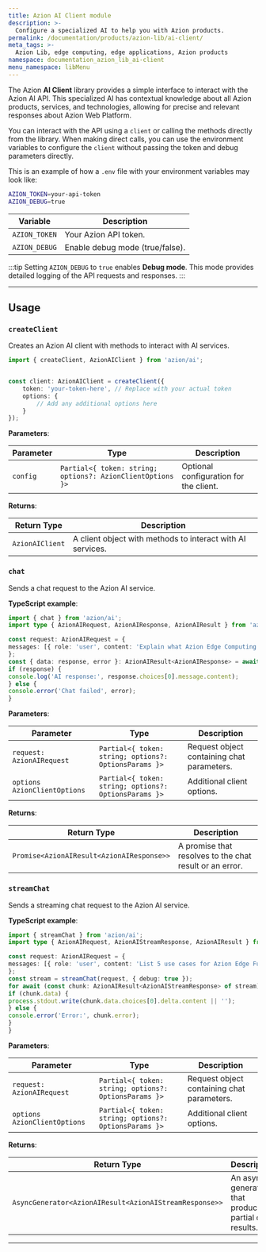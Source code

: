 ```yaml
---
title: Azion AI Client module
description: >-
  Configure a specialized AI to help you with Azion products.
permalink: /documentation/products/azion-lib/ai-client/
meta_tags: >-
  Azion Lib, edge computing, edge applications, Azion products
namespace: documentation_azion_lib_ai-client
menu_namespace: libMenu
---
```


The Azion **AI Client** library provides a simple interface to interact with the Azion AI API. This specialized AI has contextual knowledge about all Azion products, services, and technologies, allowing for precise and relevant responses about Azion Web Platform.

<LinkButton link="/en/documentation/products/azion-lib/overview/" label="Go to Azion Libraries Overview" severity="secondary" target="_blank" />

You can interact with the API using a `client` or calling the methods directly from the library. When making direct calls, you can use the environment variables to configure the `client` without passing the token and debug parameters directly.

This is an example of how a `.env` file with your environment variables may look like:

```sh
AZION_TOKEN=your-api-token
AZION_DEBUG=true
```

| Variable | Description |
|----------|-------------|
| `AZION_TOKEN` | Your Azion API token. |
| `AZION_DEBUG` | Enable debug mode (true/false). |

:::tip
Setting `AZION_DEBUG` to `true` enables **Debug mode**. This mode provides detailed logging of the API requests and responses.
:::

---

## Usage

### `createClient`

Creates an Azion AI client with methods to interact with AI services.

```typescript
import { createClient, AzionAIClient } from 'azion/ai';


const client: AzionAIClient = createClient({
    token: 'your-token-here', // Replace with your actual token
    options: {
        // Add any additional options here
    }
});
```

**Parameters**:

| Parameter | Type | Description |
|-----------|------|-------------|
| `config` | `Partial<{ token: string; options?: AzionClientOptions }>` | Optional configuration for the client. |

**Returns**:

| Return Type | Description |
|-------------|-------------|
| `AzionAIClient` | A client object with methods to interact with AI services.

### `chat`

Sends a chat request to the Azion AI service.

**TypeScript example**:

```typescript
import { chat } from 'azion/ai';
import type { AzionAIRequest, AzionAIResponse, AzionAIResult } from 'azion/ai';

const request: AzionAIRequest = {
messages: [{ role: 'user', content: 'Explain what Azion Edge Computing is.' }]
};
const { data: response, error }: AzionAIResult<AzionAIResponse> = await chat(request, { debug: true });
if (response) {
console.log('AI response:', response.choices[0].message.content);
} else {
console.error('Chat failed', error);
}
```

**Parameters**:

| Parameter | Type | Description |
|-----------|------|-------------|
| `request: AzionAIRequest` | `Partial<{ token: string; options?: OptionsParams }>` |  Request object containing chat parameters. |
| `options AzionClientOptions` | `Partial<{ token: string; options?: OptionsParams }>` | Additional client options. |

**Returns**:

| Return Type | Description |
|-------------|-------------|
| `Promise<AzionAIResult<AzionAIResponse>>` | A promise that resolves to the chat result or an error. |

### `streamChat`

Sends a streaming chat request to the Azion AI service.

**TypeScript example**:

```typescript
import { streamChat } from 'azion/ai';
import type { AzionAIRequest, AzionAIStreamResponse, AzionAIResult } from 'azion/ai';

const request: AzionAIRequest = {
messages: [{ role: 'user', content: 'List 5 use cases for Azion Edge Functions.' }]
};
const stream = streamChat(request, { debug: true });
for await (const chunk: AzionAIResult<AzionAIStreamResponse> of stream) {
if (chunk.data) {
process.stdout.write(chunk.data.choices[0].delta.content || '');
} else {
console.error('Error:', chunk.error);
}
}
```

**Parameters**:

| Parameter | Type | Description |
|-----------|------|-------------|
| `request: AzionAIRequest` | `Partial<{ token: string; options?: OptionsParams }>` |  Request object containing chat parameters. |
| `options AzionClientOptions` | `Partial<{ token: string; options?: OptionsParams }>` | Additional client options. |

**Returns**:

| Return Type | Description |
|-------------|-------------|
| `AsyncGenerator<AzionAIResult<AzionAIStreamResponse>>` | An async generator that produces partial chat results. |

---